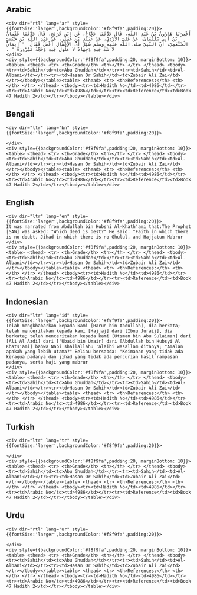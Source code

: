 ## Arabic


    <div dir="rtl" lang="ar" style={{fontSize:'larger',backgroundColor:'#f8f9fa',padding:20}}>
    أَخْبَرَنَا هَارُونُ بْنُ عَبْدِ اللَّهِ، قَالَ حَدَّثَنَا حَجَّاجٌ، عَنِ ابْنِ جُرَيْجٍ، قَالَ حَدَّثَنَا عُثْمَانُ بْنُ أَبِي سُلَيْمَانَ، عَنْ عَلِيٍّ الأَزْدِيِّ، عَنْ عُبَيْدِ بْنِ عُمَيْرٍ، عَنْ عَبْدِ اللَّهِ بْنِ حُبْشِيٍّ الْخَثْعَمِيِّ، أَنَّ النَّبِيَّ صلى الله عليه وسلم سُئِلَ أَىُّ الأَعْمَالِ أَفْضَلُ فَقَالَ ‏ "‏ إِيمَانٌ لاَ شَكَّ فِيهِ وَجِهَادٌ لاَ غُلُولَ فِيهِ وَحَجَّةٌ مَبْرُورَةٌ ‏"‏ ‏.‏
    </div>
    <div style={{backgroundColor:'#f8f9fa',padding:20, marginBottom: 10}}><table> <thead> <tr> <th>Grade</th> <th></th> </tr> </thead> <tbody> <tr><td>Sahih</td><td>Abu Ghuddah</td></tr><tr><td>Sahih</td><td>Al-Albani</td></tr><tr><td>Hasan Or Sahih</td><td>Zubair Ali Zai</td></tr></tbody></table><table> <thead> <tr> <th>References:</th> <th></th> </tr> </thead> <tbody><tr><td>Hadith No</td><td>4986</td></tr><tr><td>Arabic No</td><td>4986</td></tr><tr><td>Reference</td><td>Book 47 Hadith 2</td></tr></tbody></table></div>

## Bengali


    <div dir="ltr" lang="bn" style={{fontSize:'larger',backgroundColor:'#f8f9fa',padding:20}}>
    
    </div>
    <div style={{backgroundColor:'#f8f9fa',padding:20, marginBottom: 10}}><table> <thead> <tr> <th>Grade</th> <th></th> </tr> </thead> <tbody> <tr><td>Sahih</td><td>Abu Ghuddah</td></tr><tr><td>Sahih</td><td>Al-Albani</td></tr><tr><td>Hasan Or Sahih</td><td>Zubair Ali Zai</td></tr></tbody></table><table> <thead> <tr> <th>References:</th> <th></th> </tr> </thead> <tbody><tr><td>Hadith No</td><td>4986</td></tr><tr><td>Arabic No</td><td>4986</td></tr><tr><td>Reference</td><td>Book 47 Hadith 2</td></tr></tbody></table></div>

## English


    <div dir="ltr" lang="en" style={{fontSize:'larger',backgroundColor:'#f8f9fa',padding:20}}>
    It was narrated from Abdullah bin Hubshi Al-Khath'ami that:The Prophet [SAW] was asked: "Which deed is best?" He said: "Faith in which there is no doubt, Jihad in which there is no Ghulul, and Hajjatun Mabrur
    </div>
    <div style={{backgroundColor:'#f8f9fa',padding:20, marginBottom: 10}}><table> <thead> <tr> <th>Grade</th> <th></th> </tr> </thead> <tbody> <tr><td>Sahih</td><td>Abu Ghuddah</td></tr><tr><td>Sahih</td><td>Al-Albani</td></tr><tr><td>Hasan Or Sahih</td><td>Zubair Ali Zai</td></tr></tbody></table><table> <thead> <tr> <th>References:</th> <th></th> </tr> </thead> <tbody><tr><td>Hadith No</td><td>4986</td></tr><tr><td>Arabic No</td><td>4986</td></tr><tr><td>Reference</td><td>Book 47 Hadith 2</td></tr></tbody></table></div>

## Indonesian


    <div dir="ltr" lang="id" style={{fontSize:'larger',backgroundColor:'#f8f9fa',padding:20}}>
    Telah mengkhabarkan kepada kami [Harun bin Abdullah], dia berkata; telah menceritakan kepada kami [Hajjaj] dari [Ibnu Juraij], dia berkata; telah menceritakan kepada kami [Utsman bin Abu Sulaiman] dari [Ali Al Azdi] dari ['Ubaid bin Umair] dari [Abdullah bin Hubsyi Al Khats'ami] bahwa Nabi shallallahu 'alaihi wasallam ditanya; "Amalan apakah yang lebih utama?" Beliau bersabda: "Keimanan yang tidak ada keragua padanya dan jihad yang tidak ada pencurian hasil rampasan padanya, serta haji yang mabrur
    </div>
    <div style={{backgroundColor:'#f8f9fa',padding:20, marginBottom: 10}}><table> <thead> <tr> <th>Grade</th> <th></th> </tr> </thead> <tbody> <tr><td>Sahih</td><td>Abu Ghuddah</td></tr><tr><td>Sahih</td><td>Al-Albani</td></tr><tr><td>Hasan Or Sahih</td><td>Zubair Ali Zai</td></tr></tbody></table><table> <thead> <tr> <th>References:</th> <th></th> </tr> </thead> <tbody><tr><td>Hadith No</td><td>4986</td></tr><tr><td>Arabic No</td><td>4986</td></tr><tr><td>Reference</td><td>Book 47 Hadith 2</td></tr></tbody></table></div>

## Turkish


    <div dir="ltr" lang="tr" style={{fontSize:'larger',backgroundColor:'#f8f9fa',padding:20}}>
    
    </div>
    <div style={{backgroundColor:'#f8f9fa',padding:20, marginBottom: 10}}><table> <thead> <tr> <th>Grade</th> <th></th> </tr> </thead> <tbody> <tr><td>Sahih</td><td>Abu Ghuddah</td></tr><tr><td>Sahih</td><td>Al-Albani</td></tr><tr><td>Hasan Or Sahih</td><td>Zubair Ali Zai</td></tr></tbody></table><table> <thead> <tr> <th>References:</th> <th></th> </tr> </thead> <tbody><tr><td>Hadith No</td><td>4986</td></tr><tr><td>Arabic No</td><td>4986</td></tr><tr><td>Reference</td><td>Book 47 Hadith 2</td></tr></tbody></table></div>

## Urdu


    <div dir="rtl" lang="ur" style={{fontSize:'larger',backgroundColor:'#f8f9fa',padding:20}}>
    
    </div>
    <div style={{backgroundColor:'#f8f9fa',padding:20, marginBottom: 10}}><table> <thead> <tr> <th>Grade</th> <th></th> </tr> </thead> <tbody> <tr><td>Sahih</td><td>Abu Ghuddah</td></tr><tr><td>Sahih</td><td>Al-Albani</td></tr><tr><td>Hasan Or Sahih</td><td>Zubair Ali Zai</td></tr></tbody></table><table> <thead> <tr> <th>References:</th> <th></th> </tr> </thead> <tbody><tr><td>Hadith No</td><td>4986</td></tr><tr><td>Arabic No</td><td>4986</td></tr><tr><td>Reference</td><td>Book 47 Hadith 2</td></tr></tbody></table></div>
